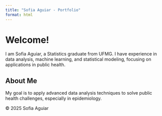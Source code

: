 ```yaml
---
title: "Sofia Aguiar - Portfolio"
format: html
---
```


# Welcome!

I am Sofia Aguiar, a Statistics graduate from UFMG. I have experience in data analysis, machine learning, and statistical modeling, focusing on applications in public health.

## About Me
My goal is to apply advanced data analysis techniques to solve public health challenges, especially in epidemiology.

<footer>
&copy; 2025 Sofia Aguiar
</footer>

